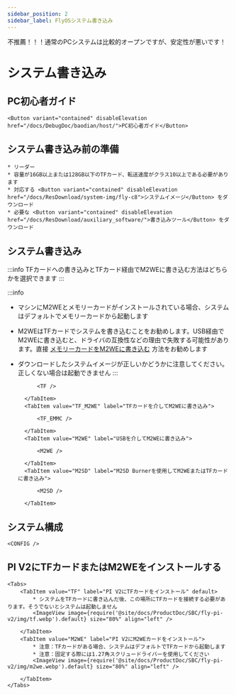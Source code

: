 ```yaml
---
sidebar_position: 2
sidebar_label: FlyOSシステム書き込み
---
```


不推薦！！！通常のPCシステムは比較的オープンですが、安定性が悪いです！





# システム書き込み

## PC初心者ガイド

    <Button variant="contained" disableElevation href="/docs/DebugDoc/baodian/host/">PC初心者ガイド</Button>

## システム書き込み前の準備

    * リーダー
    * 容量が16GB以上または128GB以下のTFカード、転送速度がクラス10以上である必要があります
    * 対応する <Button variant="contained" disableElevation href="/docs/ResDownload/system-img/fly-c8">システムイメージ</Button> をダウンロード
    * 必要な <Button variant="contained" disableElevation href="/docs/ResDownload/auxiliary_software/">書き込みツール</Button> をダウンロード

## システム書き込み

:::info
TFカードへの書き込みとTFカード経由でM2WEに書き込む方法はどちらかを選択できます
:::

:::info
* マシンにM2WEとメモリーカードがインストールされている場合、システムはデフォルトでメモリーカードから起動します
* M2WEはTFカードでシステムを書き込むことをお勧めします。USB経由でM2WEに書き込むと、ドライバの互換性などの理由で失敗する可能性があります。直接 [メモリーカードをM2WEに書き込む](https://mellow-next.klipper.cn/docs/ProductDoc/SBC/fly-pi-v2/fly-os) 方法をお勧めします
* ダウンロードしたシステムイメージが正しいかどうかに注意してください。正しくない場合は起動できません
:::

    <Tabs>
        <TabItem value="TF" label="TFカードに書き込み" default>
            
            <TF />
            
        </TabItem>
        <TabItem value="TF_M2WE" label="TFカードを介してM2WEに書き込み">
            
            <TF_EMMC />

        </TabItem>
        <TabItem value="M2WE" label="USBを介してM2WEに書き込み">
            
            <M2WE />

        </TabItem>
        <TabItem value="M2SD" label="M2SD Burnerを使用してM2WEまたはTFカードに書き込み">
            
            <M2SD />

        </TabItem>
    </Tabs>


## システム構成

    <CONFIG />

## PI V2にTFカードまたはM2WEをインストールする

    <Tabs>
        <TabItem value="TF" label="PI V2にTFカードをインストール" default>
            * システムをTFカードに書き込んだ後、この場所にTFカードを接続する必要があります。そうでないとシステムは起動しません
            <ImageView image={require('@site/docs/ProductDoc/SBC/fly-pi-v2/img/tf.webp').default} size="80%" align="left" />  

        </TabItem>
        <TabItem value="M2WE" label="PI V2にM2WEカードをインストール">
            * 注意：TFカードがある場合、システムはデフォルトでTFカードから起動します
            * 注意：固定する際には1.27角スクリュードライバーを使用してください
            <ImageView image={require('@site/docs/ProductDoc/SBC/fly-pi-v2/img/m2we.webp').default} size="80%" align="left" />  

        </TabItem>
    </Tabs>
